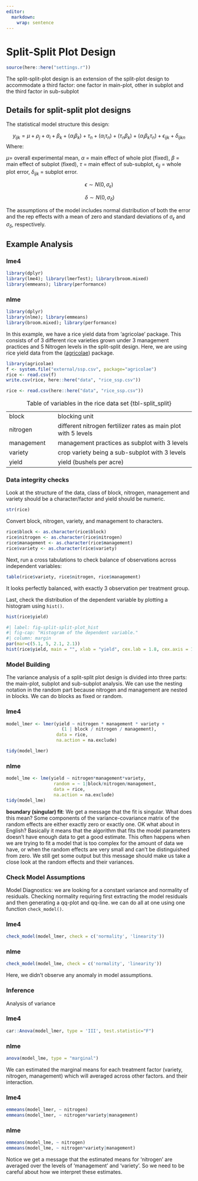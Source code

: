 ```yaml
---
editor: 
  markdown: 
    wrap: sentence
---
```


# Split-Split Plot Design

```r
source(here::here("settings.r"))
```

The split-split-plot design is an extension of the split-plot design to accommodate a third factor: one factor in main-plot, other in subplot and the third factor in sub-subplot

## Details for split-split plot designs

The statistical model structure this design:

$$y_{ijk} = \mu + \rho_j +  \alpha_i + \beta_k + (\alpha_i\beta_k) + \tau_n + (\alpha_i\tau_n) + (\tau_n\beta_k) + (\alpha_i\beta_k\tau_n) + \epsilon_{ijk} + \delta_{ijkn}$$ Where:

$\mu$= overall experimental mean, $\alpha$ = main effect of whole plot (fixed), $\beta$ = main effect of subplot (fixed), $\tau$ = main effect of sub-subplot, $\epsilon_{ij}$ = whole plot error, $\delta_{ijk}$ = subplot error.

$$ \epsilon \sim N(0, \sigma_\epsilon)$$

$$\ \delta  \sim N(0, \sigma_\delta)$$

The assumptions of the model includes normal distribution of both the error and the rep effects with a mean of zero and standard deviations of $\sigma_\epsilon$ and $\sigma_\delta$, respectively.

## Example Analysis

::: panel-tabset
### lme4

```r
library(dplyr)
library(lme4); library(lmerTest); library(broom.mixed)
library(emmeans); library(performance)
```

### nlme

```r
library(dplyr)
library(nlme); library(emmeans)
library(broom.mixed); library(performance)
```
:::

In this example, we have a rice yield data from 'agricolae' package.
This consists of of 3 different rice varieties grown under 3 management practices and 5 Nitrogen levels in the split-split design.
Here, we are using rice yield data from the ([agricolae](https://CRAN.R-project.org/package=agricolae)) package.

```r
library(agricolae)
f <- system.file("external/ssp.csv", package="agricolae")
rice <- read.csv(f)
write.csv(rice, here::here("data", "rice_ssp.csv"))
```

```r
rice <- read.csv(here::here("data", "rice_ssp.csv"))
```

|            |                                                                |
|-------------------|-----------------------------------------------------|
| block      | blocking unit                                                  |
| nitrogen   | different nitrogen fertilizer rates as main plot with 5 levels |
| management | management practices as subplot with 3 levels                  |
| variety    | crop variety being a sub-subplot with 3 levels                 |
| yield      | yield (bushels per acre)                                       |

: Table of variables in the rice data set {tbl-split_split}

### Data integrity checks

Look at the structure of the data, class of block, nitrogen, management and variety should be a character/factor and yield should be numeric.

```r
str(rice)
```

Convert block, nitrogen, variety, and management to characters.

```r
rice$block <- as.character(rice$block)
rice$nitrogen <- as.character(rice$nitrogen)
rice$management <- as.character(rice$management)
rice$variety <- as.character(rice$variety)
```

Next, run a cross tabulations to check balance of observations across independent variables:

```r
table(rice$variety, rice$nitrogen, rice$management)
```

It looks perfectly balanced, with exactly 3 observation per treatment group.

Last, check the distribution of the dependent variable by plotting a histogram using `hist()`.

```r
hist(rice$yield)
```

```r
#| label: fig-split-split-plot_hist
#| fig-cap: "Histogram of the dependent variable."
#| column: margin
par(mar=c(5.1, 5, 2.1, 2.1))
hist(rice$yield, main = "", xlab = "yield", cex.lab = 1.8, cex.axis = 1.5)
```

### Model Building

The variance analysis of a split-split plot design is divided into three parts: the main-plot, subplot and sub-subplot analysis.
We can use the nesting notation in the random part because nitrogen and management are nested in blocks.
We can do blocks as fixed or random.

::: panel-tabset
### lme4

```r
model_lmer <- lmer(yield ~ nitrogen * management * variety +
                     (1 | block / nitrogen / management),
                   data = rice,
                   na.action = na.exclude)

tidy(model_lmer)
```

### nlme

```r
model_lme <- lme(yield ~ nitrogen*management*variety,
                  random = ~ 1|block/nitrogen/management,
                  data = rice, 
                  na.action = na.exclude)
tidy(model_lme)
```
:::

::: column-margin
**boundary (singular) fit**: We get a message that the fit is singular.
What does this mean?
Some components of the variance-covariance matrix of the random effects are either exactly zero or exactly one.
OK what about in English?
Basically it means that the algorithm that fits the model parameters doesn’t have enough data to get a good estimate.
This often happens when we are trying to fit a model that is too complex for the amount of data we have, or when the random effects are very small and can’t be distinguished from zero.
We still get some output but this message should make us take a close look at the random effects and their variances.
:::

### Check Model Assumptions

Model Diagnostics: we are looking for a constant variance and normality of residuals.
Checking normality requiring first extracting the model residuals and then generating a qq-plot and qq-line.
we can do all at one using one function `check_model()`.

::: panel-tabset 
### lme4

```r
check_model(model_lmer, check = c('normality', 'linearity'))
```

### nlme

```r
check_model(model_lme, check = c('normality', 'linearity'))
```

:::

Here, we didn't observe any anomaly in model assumptions.

### Inference

Analysis of variance

::: panel-tabset
### lme4

```r
car::Anova(model_lmer, type = 'III', test.statistic="F")
```

### nlme

```r
anova(model_lme, type = "marginal")
```
:::

We can estimated the marginal means for each treatment factor (variety, nitrogen, management) which will averaged across other factors. and their interaction.

::: panel-tabset
### lme4

```r
emmeans(model_lmer, ~ nitrogen)
emmeans(model_lmer, ~ nitrogen*variety|management)
```

### nlme

```r
emmeans(model_lme, ~ nitrogen)
emmeans(model_lme, ~ nitrogen*variety|management)
```
:::

Notice we get a message that the estimated means for 'nitrogen' are averaged over the levels of 'management' and 'variety'. So we need to be careful about how we interpret these estimates.
